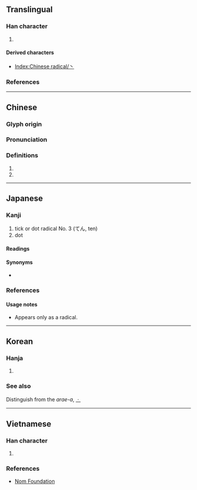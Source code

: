 {{also|`|\|、|uni=auto}}
{{character info}}
{{character info|⼂}}
==Translingual==
{{stroke order|type=animate}}

===Han character===
{{Han char|rn=3|rad=丶|as=00|sn=1|four=30000|canj=I,XI}}

# {{mul-kangxi radical-def}}

====Derived characters====
* [[Index:Chinese radical/丶]]

===References===
{{Han ref|kx=0080.120|dkj=00091|dj=0162.140|hdz=10042.080|uh=4E36}}

----

==Chinese==
{{zh-forms}}

===Glyph origin===
{{Han etym}}

===Pronunciation===
{{zh-pron
|m=zhǔ
|c=jyu2
|h=pfs=chú
|mn=chú
|w=
|mc=y
|oc=y
|ma=|ma2=
|cat=
}}

===Definitions===
{{zh-hanzi}}

# {{n-g|An ancient punctuation mark.}}
# {{zh-alt-form|主|tr=-}}

----

==Japanese==

===Kanji===
{{ja-kanji|grade=r|rs=丶00}}

# tick or dot radical No. 3 (てん, ten)
# dot

====Readings====
{{ja-readings
|on=ちゅう
|kun=てん
}}

====Synonyms====
* {{l|ja|点}}

===References===
{{ja-kref
|jis=5026
|ku=4806
|shift=98a4
|euc=D0A6
|freq=''radical''
|nelson=''not listed''
|newnelson=32
|halpern=3344
|kld=''not listed''
|heisig=''not listed''
|tuttle=0a1.3
}}

====Usage notes====
* Appears only as a radical.

----

==Korean==

===Hanja===
{{ko-hanja|주}}

# {{rfdef|ko|sort=丶00}}

===See also===
Distinguish from the ''arae-a'', [[ㆍ]]

----

==Vietnamese==

===Han character===
{{vi-readings|reading=[[chủ]]|rs=丶00}}

# {{rfdef|vi|sort=丶00}}

===References===
* [http://nomfoundation.org/common/nom_details.php?codepoint=4e36 Nom Foundation]